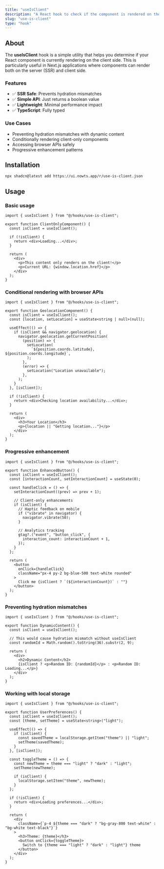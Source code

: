 ```yaml
---
title: "useIsClient"
description: "A React hook to check if the component is rendered on the client side, useful for SSR/hydration scenarios."
slug: "use-is-client"
type: "hook"
---
```


## About

The **useIsClient** hook is a simple utility that helps you determine if your React component is currently rendering on the client side. This is particularly useful in Next.js applications where components can render both on the server (SSR) and client side.

### Features

- ✅ **SSR Safe**: Prevents hydration mismatches
- ✅ **Simple API**: Just returns a boolean value
- ✅ **Lightweight**: Minimal performance impact
- ✅ **TypeScript**: Fully typed

### Use Cases

- Preventing hydration mismatches with dynamic content
- Conditionally rendering client-only components
- Accessing browser APIs safely
- Progressive enhancement patterns

## Installation

```bash
npx shadcn@latest add https://ui.nowts.app/r/use-is-client.json
```

## Usage

### Basic usage

```tsx
import { useIsClient } from "@/hooks/use-is-client";

export function ClientOnlyComponent() {
  const isClient = useIsClient();

  if (!isClient) {
    return <div>Loading...</div>;
  }

  return (
    <div>
      <p>This content only renders on the client!</p>
      <p>Current URL: {window.location.href}</p>
    </div>
  );
}
```

### Conditional rendering with browser APIs

```tsx
import { useIsClient } from "@/hooks/use-is-client";

export function GeolocationComponent() {
  const isClient = useIsClient();
  const [location, setLocation] = useState<string | null>(null);

  useEffect(() => {
    if (isClient && navigator.geolocation) {
      navigator.geolocation.getCurrentPosition(
        (position) => {
          setLocation(
            `${position.coords.latitude}, ${position.coords.longitude}`,
          );
        },
        (error) => {
          setLocation("Location unavailable");
        },
      );
    }
  }, [isClient]);

  if (!isClient) {
    return <div>Checking location availability...</div>;
  }

  return (
    <div>
      <h3>Your Location</h3>
      <p>{location || "Getting location..."}</p>
    </div>
  );
}
```

### Progressive enhancement

```tsx
import { useIsClient } from "@/hooks/use-is-client";

export function EnhancedButton() {
  const isClient = useIsClient();
  const [interactionCount, setInteractionCount] = useState(0);

  const handleClick = () => {
    setInteractionCount((prev) => prev + 1);

    // Client-only enhancements
    if (isClient) {
      // Haptic feedback on mobile
      if ("vibrate" in navigator) {
        navigator.vibrate(50);
      }

      // Analytics tracking
      gtag?.("event", "button_click", {
        interaction_count: interactionCount + 1,
      });
    }
  };

  return (
    <button
      onClick={handleClick}
      className="px-4 py-2 bg-blue-500 text-white rounded"
    >
      Click me {isClient ? `(${interactionCount})` : ""}
    </button>
  );
}
```

### Preventing hydration mismatches

```tsx
import { useIsClient } from "@/hooks/use-is-client";

export function DynamicContent() {
  const isClient = useIsClient();

  // This would cause hydration mismatch without useIsClient
  const randomId = Math.random().toString(36).substr(2, 9);

  return (
    <div>
      <h2>Dynamic Content</h2>
      {isClient ? <p>Random ID: {randomId}</p> : <p>Random ID: Loading...</p>}
    </div>
  );
}
```

### Working with local storage

```tsx
import { useIsClient } from "@/hooks/use-is-client";

export function UserPreferences() {
  const isClient = useIsClient();
  const [theme, setTheme] = useState<string>("light");

  useEffect(() => {
    if (isClient) {
      const savedTheme = localStorage.getItem("theme") || "light";
      setTheme(savedTheme);
    }
  }, [isClient]);

  const toggleTheme = () => {
    const newTheme = theme === "light" ? "dark" : "light";
    setTheme(newTheme);

    if (isClient) {
      localStorage.setItem("theme", newTheme);
    }
  };

  if (!isClient) {
    return <div>Loading preferences...</div>;
  }

  return (
    <div
      className={`p-4 ${theme === "dark" ? "bg-gray-800 text-white" : "bg-white text-black"}`}
    >
      <h3>Theme: {theme}</h3>
      <button onClick={toggleTheme}>
        Switch to {theme === "light" ? "dark" : "light"} theme
      </button>
    </div>
  );
}
```
